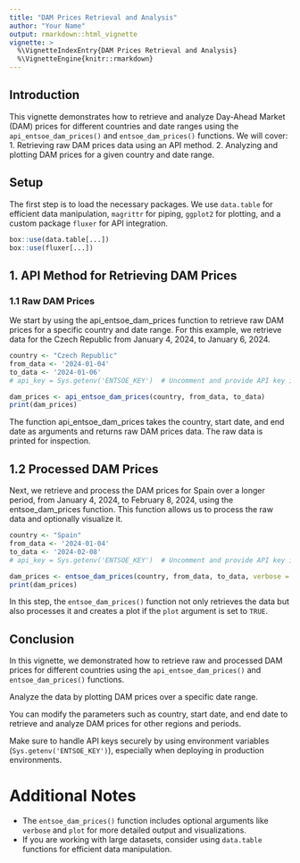 ```yaml
---
title: "DAM Prices Retrieval and Analysis"
author: "Your Name"
output: rmarkdown::html_vignette
vignette: >
  %\VignetteIndexEntry{DAM Prices Retrieval and Analysis}
  %\VignetteEngine{knitr::rmarkdown}
---
```


## Introduction

This vignette demonstrates how to retrieve and analyze Day-Ahead Market (DAM) prices for different countries and date ranges using the `api_entsoe_dam_prices()` and `entsoe_dam_prices()` functions. We will cover:
1. Retrieving raw DAM prices data using an API method.
2. Analyzing and plotting DAM prices for a given country and date range.

## Setup

The first step is to load the necessary packages. We use `data.table` for efficient data manipulation, `magrittr` for piping, `ggplot2` for plotting, and a custom package `fluxer` for API integration.

```r
box::use(data.table[...])
box::use(fluxer[...])
```

## 1. API Method for Retrieving DAM Prices
### 1.1 Raw DAM Prices
We start by using the api_entsoe_dam_prices function to retrieve raw DAM prices for a specific country and date range. For this example, we retrieve data for the Czech Republic from January 4, 2024, to January 6, 2024.


```r
country <- "Czech Republic"
from_data <- '2024-01-04'
to_data <- '2024-01-06'
# api_key = Sys.getenv('ENTSOE_KEY')  # Uncomment and provide API key if needed

dam_prices <- api_entsoe_dam_prices(country, from_data, to_data)
print(dam_prices)

```

The function api_entsoe_dam_prices takes the country, start date, and end date as arguments and returns raw DAM prices data. The raw data is printed for inspection.

## 1.2 Processed DAM Prices
Next, we retrieve and process the DAM prices for Spain over a longer period, from January 4, 2024, to February 8, 2024, using the entsoe_dam_prices function. This function allows us to process the raw data and optionally visualize it.


```r
country <- "Spain"
from_data <- '2024-01-04'
to_data <- '2024-02-08'
# api_key = Sys.getenv('ENTSOE_KEY')  # Uncomment and provide API key if needed

dam_prices <- entsoe_dam_prices(country, from_data, to_data, verbose = TRUE, plot = TRUE)
print(dam_prices)

```

In this step, the `entsoe_dam_prices()` function not only retrieves the data but also processes it and creates a plot if the `plot` argument is set to `TRUE`.

## Conclusion
In this vignette, we demonstrated how to retrieve raw and processed DAM prices for different countries using the `api_entsoe_dam_prices()` and `entsoe_dam_prices()` functions.

Analyze the data by plotting DAM prices over a specific date range.

You can modify the parameters such as country, start date, and end date to retrieve and analyze DAM prices for other regions and periods.

Make sure to handle API keys securely by using environment variables (`Sys.getenv('ENTSOE_KEY')`), especially when deploying in production environments.

# Additional Notes
- The `entsoe_dam_prices()` function includes optional arguments like `verbose` and `plot` for more detailed output and visualizations.  
- If you are working with large datasets, consider using `data.table` functions for efficient data manipulation.